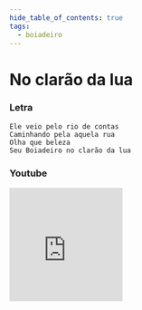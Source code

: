 ```yaml
---
hide_table_of_contents: true
tags:
  - boiadeiro
---
```


# No clarão da lua

### Letra

```text
Ele veio pelo rio de contas
Caminhando pela aquela rua
Olha que beleza
Seu Boiadeiro no clarão da lua
```

### Youtube

<iframe
  width="200"
  height="200"
  src="https://www.youtube.com/embed/FNBVu0WuzWk"
  title="YouTube video player"
  frameborder="0"
  allow="accelerometer; autoplay; clipboard-write; encrypted-media; gyroscope; picture-in-picture; web-share"
  referrerpolicy="strict-origin-when-cross-origin"
  allowfullscreen
></iframe>
